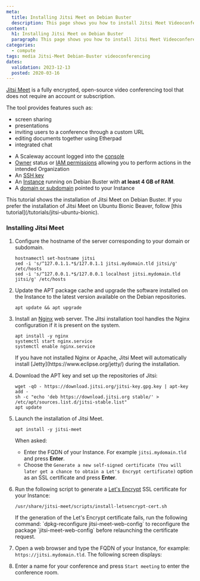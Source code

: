```yaml
---
meta:
  title: Installing Jitsi Meet on Debian Buster
  description: This page shows you how to install Jitsi Meet Videoconferencing on Debian Buster (10)
content:
  h1: Installing Jitsi Meet on Debian Buster
  paragraph: This page shows you how to install Jitsi Meet Videoconferencing on Debian Buster (10)
categories:
  - compute
tags: media Jitsi-Meet Debian-Buster videoconferencing
dates:
  validation: 2023-12-13
  posted: 2020-03-16
---
```


[Jitsi Meet](https://jitsi.org/jitsi-meet/) is a fully encrypted, open-source video conferencing tool that does not require an account or subscription.

The tool provides features such as:
* screen sharing
* presentations
* inviting users to a conference through a custom URL
* editing documents together using Etherpad
* integrated chat

<Macro id="requirements" />

- A Scaleway account logged into the [console](https://console.scaleway.com)
- [Owner](/identity-and-access-management/iam/concepts/#owner) status or [IAM permissions](/identity-and-access-management/iam/concepts/#permission) allowing you to perform actions in the intended Organization
- An [SSH key](/identity-and-access-management/organizations-and-projects/how-to/create-ssh-key/)
- An [Instance](/compute/instances/how-to/create-an-instance) running on Debian Buster with **at least 4 GB of RAM**.
- A [domain or subdomain](/network/domains-and-dns/quickstart/) pointed to your Instance

<Message type="note">
  This tutorial shows the installation of Jitsi Meet on Debian Buster. If you prefer the installation of Jitsi Meet on Ubuntu Bionic Beaver, follow [this tutorial](/tutorials/jitsi-ubuntu-bionic).
</Message>

### Installing Jitsi Meet

1. Configure the hostname of the server corresponding to your domain or subdomain.
    ```
    hostnamectl set-hostname jitsi
    sed -i 's/^127.0.1.1.*$/127.0.1.1 jitsi.mydomain.tld jitsi/g' /etc/hosts
    sed -i 's/^127.0.0.1.*$/127.0.0.1 localhost jitsi.mydomain.tld jitsi/g' /etc/hosts
    ```
2. Update the APT package cache and upgrade the software installed on the Instance to the latest version available on the Debian repositories.
    ```
    apt update && apt upgrade
    ```
3. Install an [Nginx](https://nginx.org) web server. The Jitsi installation tool handles the Nginx configuration if it is present on the system.
    ```
    apt install -y nginx
    systemctl start nginx.service
    systemctl enable nginx.service
    ```

    <Message type="important">
    If you have not installed Nginx or Apache, Jitsi Meet will automatically install [Jetty](https://www.eclipse.org/jetty/) during the installation.
    </Message>

4. Download the APT key and set up the repositories of Jitsi:
    ```
    wget -qO - https://download.jitsi.org/jitsi-key.gpg.key | apt-key add -
    sh -c "echo 'deb https://download.jitsi.org stable/' > /etc/apt/sources.list.d/jitsi-stable.list"
    apt update
    ```
5. Launch the installation of Jitsi Meet.
    ```
    apt install -y jitsi-meet
    ```
    When asked:

      - Enter the FQDN of your Instance. For example `jitsi.mydomain.tld` and press **Enter**.
      - Choose the `Generate a new self-signed certificate (You will later get a chance to obtain a Let's Encrypt certificate)` option as an SSL certificate and press **Enter**.
6. Run the following script to generate a [Let's Encrypt](https://letsencrypt.org) SSL certificate for your Instance:
    ```
    /usr/share/jitsi-meet/scripts/install-letsencrypt-cert.sh
    ```

    <Message type="tip">
    If the generation of the Let's Encrypt certificate fails, run the following command: `dpkg-reconfigure jitsi-meet-web-config` to reconfigure the package `jitsi-meet-web-config` before relaunching the certificate request.
    </Message>
7. Open a web browser and type the FQDN of your Instance, for example: `https://jitsi.mydomain.tld`. The following screen displays:
    <Lightbox src="scaleway-jitsi_home_2.webp" alt="" />
8. Enter a name for your conference and press `Start meeting` to enter the conference room.
    <Lightbox src="scaleway-jitsi-meet-conf-call-2.webp" alt="" />